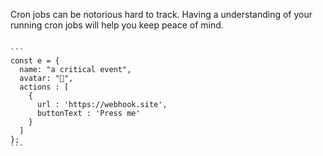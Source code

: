 
Cron jobs can be notorious hard to track. Having a understanding of your running cron jobs will help you keep peace of mind.

<CodeWrap client:only>
<div slot="default">
<Item client:only
  item={{
    name: "stripe webhook received",
    avatar: "🤖",
    createdAt: "2021-03-03",
    type : "rows",
    content : [
      {
        label : 'Name',
        content : 'Shash'
      },
      {
        label : 'Email',
        content : 'shash@tune'
      },
    ]
  }}
></Item>
</div>
<div slot="node">
<Code client:only>
```
const e = {
  name: "a critical event",
  avatar: "🤖",
  actions : [
    {
      url : 'https://webhook.site',
      buttonText : 'Press me'
    }
  ]
};
```
</Code>
</div>
</CodeWrap>
